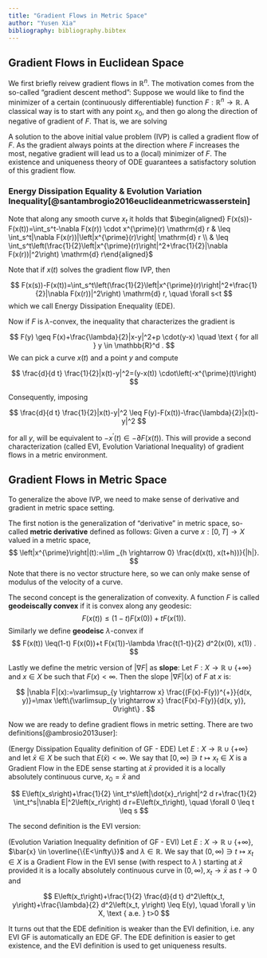 ```yaml
---
title: "Gradient Flows in Metric Space"
author: "Yusen Xia"
bibliography: bibliography.bibtex
---
```


## Gradient Flows in Euclidean Space

We first briefly reivew gradient flows in $\mathbb{R}^n$. The motivation comes from the so-called "gradient descent method": Suppose we would like to find the minimizer of a certain (continuously differentiable) function $F:\mathbb{R}^n\to \mathbb{R}$. A classical way is to start with any point $x_0$, and then go along the direction of negative of gradient of $F$. That is, we are solving

\begin{array}{l}
x^{\prime}(t)=-\nabla F(x(t)) \quad \text { for } t>0, \\
x(0)=x_0.
\end{array}

A solution to the above initial value problem (IVP) is called a gradient flow of $F$. As the gradient always points at the direction where $F$ increases the most, negative gradient will lead us to a (local) minimizer of $F$. The existence and uniqueness theory of ODE guarantees a satisfactory solution of this gradient flow.

### Energy Dissipation Equality & Evolution Variation Inequality[@santambrogio2016euclideanmetricwasserstein]

Note that along any smooth curve $x_t$ it holds that $\begin{aligned} F(x(s))-F(x(t))=\int_s^t-\nabla F(x(r)) \cdot x^{\prime}(r) \mathrm{d} r & \leq \int_s^t|\nabla F(x(r))|\left|x^{\prime}(r)\right| \mathrm{d} r \\ & \leq \int_s^t\left(\frac{1}{2}\left|x^{\prime}(r)\right|^2+\frac{1}{2}|\nabla F(x(r))|^2\right) \mathrm{d} r\end{aligned}$

Note that if $x(t)$ solves the gradient flow IVP, then

$$
F(x(s))-F(x(t))=\int_s^t\left(\frac{1}{2}\left|x^{\prime}(r)\right|^2+\frac{1}{2}|\nabla F(x(r))|^2\right) \mathrm{d} r, \quad  \forall s<t
$$ which we call Energy Dissipation Enequality (EDE).

\par

Now if $F$ is $\lambda$-convex, the inequality that characterizes the gradient is

$$
F(y) \geq F(x)+\frac{\lambda}{2}|x-y|^2+p \cdot(y-x) \quad \text { for all } y \in \mathbb{R}^d .
$$ We can pick a curve $x(t)$ and a point $y$ and compute

$$
\frac{d}{d t} \frac{1}{2}|x(t)-y|^2=(y-x(t)) \cdot\left(-x^{\prime}(t)\right)
$$

Consequently, imposing

$$
\frac{d}{d t} \frac{1}{2}|x(t)-y|^2 \leq F(y)-F(x(t))-\frac{\lambda}{2}|x(t)-y|^2
$$

for all $y$, will be equivalent to $-x^{\prime}(t) \in-\partial F(x(t))$. This will provide a second characterization (called EVI, Evolution Variational Inequality) of gradient flows in a metric environment.

## Gradient Flows in Metric Space

To generalize the above IVP, we need to make sense of derivative and gradient in metric space setting.

\par

The first notion is the generalization of "derivative" in metric space, so-called **metric derivative** defined as follows: Given a curve $x:[0, T] \rightarrow X$ valued in a metric space, $$
\left|x^{\prime}\right|(t):=\lim _{h \rightarrow 0} \frac{d(x(t), x(t+h))}{|h|}.
$$ Note that there is no vector structure here, so we can only make sense of modulus of the velocity of a curve.

\par

The second concept is the generalization of convexity. A function $F$ is called **geodeiscally convex** if it is convex along any geodesic: $$F(x(t)) \leq(1-t) F(x(0))+t F(x(1)).$$ Similarly we define **geodeisc** $\lambda$-convex if $$
F(x(t)) \leq(1-t) F(x(0))+t F(x(1))-\lambda \frac{t(1-t)}{2} d^2(x(0), x(1)) .
$$

\par

Lastly we define the metric version of $|\nabla F|$ as **slope**: Let $F: X \rightarrow \mathbb{R} \cup\{+\infty\}$ and $x \in X$ be such that $F(x)<\infty$. Then the slope $|\nabla F|(x)$ of $F$ at $x$ is:

$$
|\nabla F|(x):=\varlimsup_{y \rightarrow x} \frac{(F(x)-F(y))^{+}}{d(x, y)}=\max \left\{\varlimsup_{y \rightarrow x} \frac{F(x)-F(y)}{d(x, y)}, 0\right\} .
$$

Now we are ready to define gradient flows in metric setting. There are two definitions[@ambrosio2013user]:

\par

(Energy Dissipation Equality definition of GF - EDE) Let $E: X \rightarrow \mathbb{R} \cup\{+\infty\}$ and let $\bar{x} \in X$ be such that $E(\bar{x})<\infty$. We say that $[0, \infty) \ni t \mapsto x_t \in X$ is a Gradient Flow in the EDE sense starting at $\bar{x}$ provided it is a locally absolutely continuous curve, $x_0=\bar{x}$ and

$$
E\left(x_s\right)+\frac{1}{2} \int_t^s\left|\dot{x}_r\right|^2 d r+\frac{1}{2} \int_t^s|\nabla E|^2\left(x_r\right) d r=E\left(x_t\right), \quad \forall 0 \leq t \leq s
$$

The second definition is the EVI version:

\par

(Evolution Variation Inequality definition of GF - EVI) Let $E: X \rightarrow \mathbb{R} \cup\{+\infty\}$, $\bar{x} \in \overline{\{E<\infty\}}$ and $\lambda \in \mathbb{R}$. We say that $(0, \infty) \ni t \mapsto x_t \in X$ is a Gradient Flow in the EVI sense (with respect to $\lambda$ ) starting at $\bar{x}$ provided it is a locally absolutely continuous curve in $(0, \infty), x_t \rightarrow \bar{x}$ as $t \rightarrow 0$ and

$$
E\left(x_t\right)+\frac{1}{2} \frac{d}{d t} d^2\left(x_t, y\right)+\frac{\lambda}{2} d^2\left(x_t, y\right) \leq E(y), \quad \forall y \in X, \text { a.e. } t>0
$$

It turns out that the EDE definition is weaker than the EVI definition, i.e. any EVI GF is automatically an EDE GF. The EDE definition is easier to get existence, and the EVI definition is used to get uniqueness results.
